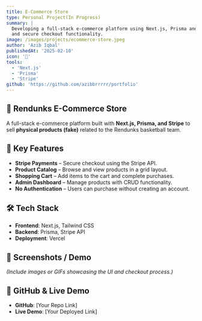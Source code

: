 ```yaml
---
title: E-Commerce Store
type: Personal Project(In Progress)
summary: |
  Developing a full-stack e-commerce platform using Next.js, Prisma and Stripe API, featuring an admin dashboard, cart system,
  and secure checkout functionality.
image: /images/projects/ecommerce-store.jpeg
author: 'Azib Iqbal'
publishedAt: '2025-02-10'
icon: '🛒'
tools:
  - 'Next.js'
  - 'Prisma'
  - 'Stripe'
github: 'https://github.com/azibbrrrrr/portfolio'
---
```


## 🛒 Rendunks E-Commerce Store

A full-stack e-commerce platform built with **Next.js, Prisma, and Stripe** to
sell **physical products (fake)** related to the Rendunks basketball team.

## 🚀 Key Features

- **Stripe Payments** – Secure checkout using the Stripe API.
- **Product Catalog** – Browse and view products in a grid layout.
- **Shopping Cart** – Add items to the cart and complete purchases.
- **Admin Dashboard** – Manage products with CRUD functionality.
- **No Authentication** – Users can purchase without creating an account.

## 🛠 Tech Stack

- **Frontend**: Next.js, Tailwind CSS
- **Backend**: Prisma, Stripe API
- **Deployment**: Vercel

## 📸 Screenshots / Demo

_(Include images or GIFs showcasing the UI and checkout process.)_

## 🔗 GitHub & Live Demo

- **GitHub**: [Your Repo Link]
- **Live Demo**: [Your Deployed Link]
